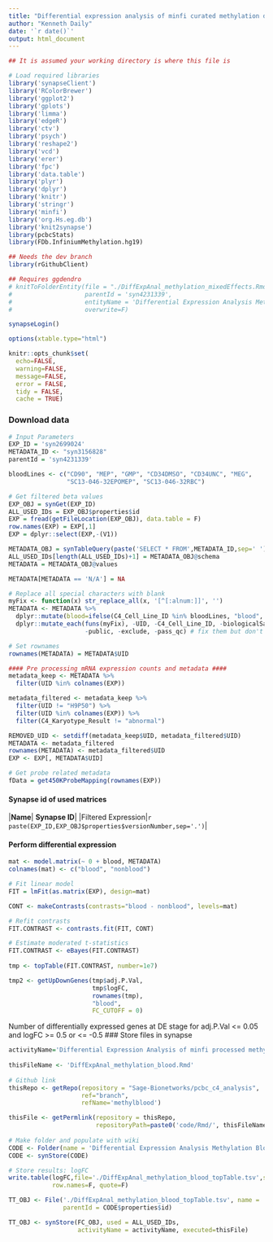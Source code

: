 ```yaml
---
title: "Differential expression analysis of minfi curated methylation data - blood samples"
author: "Kenneth Daily"
date: '`r date()`'
output: html_document
---
```

```r
## It is assumed your working directory is where this file is

# Load required libraries
library('synapseClient')
library('RColorBrewer')
library('ggplot2')
library('gplots')
library('limma')
library('edgeR')
library('ctv')
library('psych')
library('reshape2')
library('vcd')
library('erer')
library('fpc')
library('data.table')
library('plyr')
library('dplyr')
library('knitr')
library('stringr')
library('minfi')
library('org.Hs.eg.db')
library('knit2synapse')
library(pcbcStats)
library(FDb.InfiniumMethylation.hg19)

## Needs the dev branch
library(rGithubClient)

## Requires ggdendro
# knitToFolderEntity(file = "./DiffExpAnal_methylation_mixedEffects.Rmd", 
#                    parentId = 'syn4231339',
#                    entityName = 'Differential Expression Analysis Methylation Mixed Effects Model All', 
#                    overwrite=F)

synapseLogin()

options(xtable.type="html")

knitr::opts_chunk$set(
  echo=FALSE,
  warning=FALSE,
  message=FALSE,
  error = FALSE,
  tidy = FALSE,
  cache = TRUE)
```
### Download data
```r
# Input Parameters
EXP_ID = 'syn2699024'
METADATA_ID <- "syn3156828"
parentId = 'syn4231339'

bloodLines <- c("CD90", "MEP", "GMP", "CD34DMSO", "CD34UNC", "MEG", 
                "SC13-046-32EPOMEP", "SC13-046-32RBC")
```

```r
# Get filtered beta values
EXP_OBJ = synGet(EXP_ID)
ALL_USED_IDs = EXP_OBJ$properties$id
EXP = fread(getFileLocation(EXP_OBJ), data.table = F)
row.names(EXP) = EXP[,1]
EXP = dplyr::select(EXP,-(V1))
```

```r
METADATA_OBJ = synTableQuery(paste('SELECT * FROM',METADATA_ID,sep=' '))
ALL_USED_IDs[length(ALL_USED_IDs)+1] = METADATA_OBJ@schema
METADATA = METADATA_OBJ@values

METADATA[METADATA == 'N/A'] = NA

# Replace all special characters with blank
myFix <- function(x) str_replace_all(x, '[^[:alnum:]]', '')
METADATA <- METADATA %>%
  dplyr::mutate(blood=ifelse(C4_Cell_Line_ID %in% bloodLines, "blood", "nonblood")) %>% 
  dplyr::mutate_each(funs(myFix), -UID, -C4_Cell_Line_ID, -biologicalSampleName,
                     -public, -exclude, -pass_qc) # fix them but don't touch some columns

# Set rownames
rownames(METADATA) = METADATA$UID

```

```r
#### Pre processing mRNA expression counts and metadata ####
metadata_keep <- METADATA %>% 
  filter(UID %in% colnames(EXP))

metadata_filtered <- metadata_keep %>%
  filter(UID != "H9P50") %>%
  filter(UID %in% colnames(EXP)) %>%
  filter(C4_Karyotype_Result != "abnormal")

REMOVED_UID <- setdiff(metadata_keep$UID, metadata_filtered$UID)
METADATA <- metadata_filtered
rownames(METADATA) <- metadata_filtered$UID
EXP <- EXP[, METADATA$UID]

```

```r
# Get probe related metadata
fData = get450KProbeMapping(rownames(EXP))
```

#### Synapse id of used matrices

|**Name**| **Synapse ID**|
|Filtered Expression|`r paste(EXP_ID,EXP_OBJ$properties$versionNumber,sep='.')`|

#### Perform differential expression
```r
mat <- model.matrix(~ 0 + blood, METADATA)
colnames(mat) <- c("blood", "nonblood")

# Fit linear model
FIT = lmFit(as.matrix(EXP), design=mat)

CONT <- makeContrasts(contrasts="blood - nonblood", levels=mat)

# Refit contrasts
FIT.CONTRAST <- contrasts.fit(FIT, CONT)

# Estimate moderated t-statistics
FIT.CONTRAST <- eBayes(FIT.CONTRAST)
  
tmp <- topTable(FIT.CONTRAST, number=1e7)

tmp2 <- getUpDownGenes(tmp$adj.P.Val, 
                       tmp$logFC, 
                       rownames(tmp),
                       "blood", 
                       FC_CUTOFF = 0)
```
Number of differentially expressed genes at DE stage for adj.P.Val <= 0.05 and logFC >= 0.5 or <= -0.5
### Store files in synapse
```r
activityName='Differential Expression Analysis of minfi processed methylation data with mixed effects model'
  
thisFileName <- 'DiffExpAnal_methylation_blood.Rmd'
  
# Github link
thisRepo <- getRepo(repository = "Sage-Bionetworks/pcbc_c4_analysis", 
                    ref="branch", 
                    refName='methylblood')

thisFile <- getPermlink(repository = thisRepo,
                        repositoryPath=paste0('code/Rmd/', thisFileName))
    
# Make folder and populate with wiki
CODE <- Folder(name = 'Differential Expression Analysis Methylation Blood', parentId = parentId)
CODE <- synStore(CODE)

# Store results: logFC
write.table(logFC,file='./DiffExpAnal_methylation_blood_topTable.tsv',sep='\t',
            row.names=F, quote=F)

TT_OBJ <- File('./DiffExpAnal_methylation_blood_topTable.tsv', name = 'topTable', 
               parentId = CODE$properties$id)

TT_OBJ <- synStore(FC_OBJ, used = ALL_USED_IDs, 
                   activityName = activityName, executed=thisFile)
```
